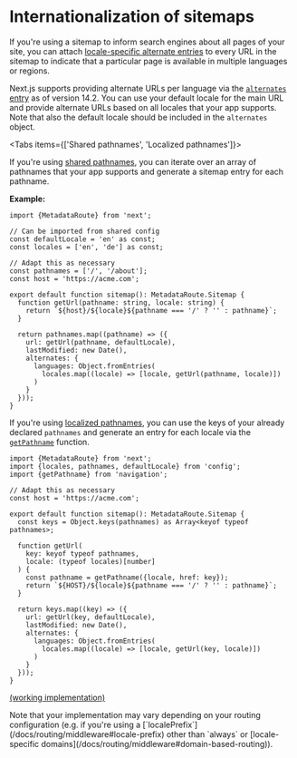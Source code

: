 
# Internationalization of sitemaps

If you're using a sitemap to inform search engines about all pages of your site, you can attach [locale-specific alternate entries](https://developers.google.com/search/docs/specialty/international/localized-versions#sitemap) to every URL in the sitemap to indicate that a particular page is available in multiple languages or regions.

Next.js supports providing alternate URLs per language via the [`alternates` entry](https://nextjs.org/docs/app/api-reference/file-conventions/metadata/sitemap#generate-a-localized-sitemap) as of version 14.2. You can use your default locale for the main URL and provide alternate URLs based on all locales that your app supports. Note that also the default locale should be included in the `alternates` object.

<Tabs items={['Shared pathnames', 'Localized pathnames']}>
<Tab>

If you're using [shared pathnames](/docs/routing/navigation#shared-pathnames), you can iterate over an array of pathnames that your app supports and generate a sitemap entry for each pathname.

**Example:**

```tsx
import {MetadataRoute} from 'next';

// Can be imported from shared config
const defaultLocale = 'en' as const;
const locales = ['en', 'de'] as const;

// Adapt this as necessary
const pathnames = ['/', '/about'];
const host = 'https://acme.com';

export default function sitemap(): MetadataRoute.Sitemap {
  function getUrl(pathname: string, locale: string) {
    return `${host}/${locale}${pathname === '/' ? '' : pathname}`;
  }

  return pathnames.map((pathname) => ({
    url: getUrl(pathname, defaultLocale),
    lastModified: new Date(),
    alternates: {
      languages: Object.fromEntries(
        locales.map((locale) => [locale, getUrl(pathname, locale)])
      )
    }
  }));
}
```

</Tab>
<Tab>

If you're using [localized pathnames](/docs/routing/navigation#localized-pathnames), you can use the keys of your already declared `pathnames` and generate an entry for each locale via the [`getPathname`](/docs/routing/navigation#getpathname) function.

```tsx
import {MetadataRoute} from 'next';
import {locales, pathnames, defaultLocale} from 'config';
import {getPathname} from 'navigation';

// Adapt this as necessary
const host = 'https://acme.com';

export default function sitemap(): MetadataRoute.Sitemap {
  const keys = Object.keys(pathnames) as Array<keyof typeof pathnames>;

  function getUrl(
    key: keyof typeof pathnames,
    locale: (typeof locales)[number]
  ) {
    const pathname = getPathname({locale, href: key});
    return `${HOST}/${locale}${pathname === '/' ? '' : pathname}`;
  }

  return keys.map((key) => ({
    url: getUrl(key, defaultLocale),
    lastModified: new Date(),
    alternates: {
      languages: Object.fromEntries(
        locales.map((locale) => [locale, getUrl(key, locale)])
      )
    }
  }));
}
```

[(working implementation)](https://github.com/amannn/next-intl/blob/main/examples/example-app-router/src/app/sitemap.ts)

</Tab>
</Tabs>

<Callout>
Note that your implementation may vary depending on your routing configuration (e.g. if you're using a [`localePrefix`](/docs/routing/middleware#locale-prefix) other than `always` or [locale-specific domains](/docs/routing/middleware#domain-based-routing)).
</Callout>
